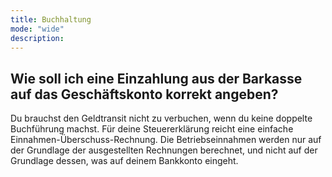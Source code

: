 ```yaml
---
title: Buchhaltung
mode: "wide"
description: 
---
```


## Wie soll ich eine Einzahlung aus der Barkasse auf das Geschäftskonto korrekt angeben?

Du brauchst den Geldtransit nicht zu verbuchen, wenn du keine doppelte Buchführung machst. Für deine Steuererklärung reicht eine einfache Einnahmen-Überschuss-Rechnung. Die Betriebseinnahmen werden nur auf der Grundlage der ausgestellten Rechnungen berechnet, und nicht auf der Grundlage dessen, was auf deinem Bankkonto eingeht.

